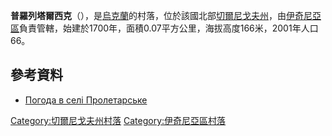 {{coord|50|54|1|N|32|45|38|E|scale:100000|display=title}}

'''普羅列塔爾西克'''（{{lang-uk|Боярщина}}），是[[烏克蘭|烏克蘭]]的村落，位於該國北部[[切爾尼戈夫州|切爾尼戈夫州]]，由[[伊奇尼亞區|伊奇尼亞區]]負責管轄，始建於1700年，面積0.07平方公里，海拔高度166米，2001年人口66。

==參考資料==
* [http://weather.in.ua/ua/chernigovskaja/21733 Погода в селі Пролетарське] {{Wayback|url=http://weather.in.ua/ua/chernigovskaja/21733 |date=20160811200618 }}

[[Category:切爾尼戈夫州村落|Category:切爾尼戈夫州村落]]
[[Category:伊奇尼亞區村落|Category:伊奇尼亞區村落]]


{{Chernihiv-geo-stub}}
